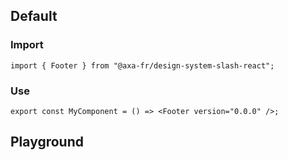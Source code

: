 
<Meta of={FooterStories} />

## Default

### Import

```tsx title="test.js"
import { Footer } from "@axa-fr/design-system-slash-react";
```

### Use

```tsx title="test.js"
export const MyComponent = () => <Footer version="0.0.0" />;
```

## Playground

<Canvas
  of={FooterStories.FooterStory}
  className="canvas-mdx-footer"
  layout="padded"
/>

<Controls of={FooterStories.FooterStory} />

